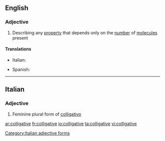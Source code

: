 ==English==

===Adjective===
{{en-adj}}

# {{context|chemistry|physics|lang=en}} Describing any [[property]] that depends only on the [[number]] of [[molecule]]s present

====Translations====
{{trans-top|property}}
* Italian: {{t|it|colligativo}}
{{trans-mid}}
* Spanish: {{t|es|coligativo}}
{{trans-bottom}}

----

==Italian==

===Adjective===
{{head|it}} {{g|f}}

# Feminine plural form of [[colligativo]]

[[Category:Italian adjective forms]]

[[ar:colligative]]
[[fr:colligative]]
[[io:colligative]]
[[ta:colligative]]
[[vi:colligative]]